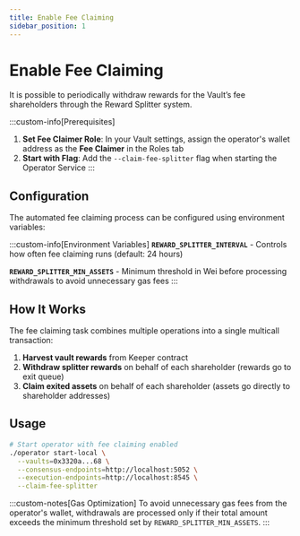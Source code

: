 ```yaml
---
title: Enable Fee Claiming
sidebar_position: 1
---
```


# Enable Fee Claiming

It is possible to periodically withdraw rewards for the Vault’s fee shareholders through the Reward Splitter system.

:::custom-info[Prerequisites]
1. **Set Fee Claimer Role**: In your Vault settings, assign the operator's wallet address as the **Fee Claimer** in the Roles tab
2. **Start with Flag**: Add the `--claim-fee-splitter` flag when starting the Operator Service
:::

## Configuration

The automated fee claiming process can be configured using environment variables:

:::custom-info[Environment Variables]
**`REWARD_SPLITTER_INTERVAL`** - Controls how often fee claiming runs (default: 24 hours)

**`REWARD_SPLITTER_MIN_ASSETS`** - Minimum threshold in Wei before processing withdrawals to avoid unnecessary gas fees
:::

## How It Works

The fee claiming task combines multiple operations into a single multicall transaction:

1. **Harvest vault rewards** from Keeper contract
2. **Withdraw splitter rewards** on behalf of each shareholder (rewards go to exit queue)
3. **Claim exited assets** on behalf of each shareholder (assets go directly to shareholder addresses)

## Usage

```bash
# Start operator with fee claiming enabled
./operator start-local \
  --vaults=0x3320a...68 \
  --consensus-endpoints=http://localhost:5052 \
  --execution-endpoints=http://localhost:8545 \
  --claim-fee-splitter
```

:::custom-notes[Gas Optimization]
To avoid unnecessary gas fees from the operator's wallet, withdrawals are processed only if their total amount exceeds the minimum threshold set by `REWARD_SPLITTER_MIN_ASSETS`.
:::
